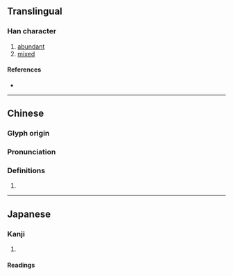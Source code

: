 {{character info/new}}
==Translingual==

===Han character===
{{Han char|rn=53|rad=广|as=07|sn=10|four=00212|canj=IIUH|ids=⿸广尨}}

# [[abundant]]
# [[mixed]]

====References====
* {{Han ref|kx=0346.170|dkj=09333|dj=0656.120|hdz=20885.090|uh=5EAC|ud=24236|bh=D178|bd=53624}}

----

==Chinese==
{{zh-forms}}

===Glyph origin===
{{Han etym|哤}}

===Pronunciation===
{{zh-pron
|m=máng
|c=mong4, pong4
|mc=y
|oc=y
|cat=
}}

===Definitions===
{{zh-hanzi}}

# {{rfdef|zh}}

----

==Japanese==

===Kanji===
{{ja-kanji|grade=|rs=广07}}

# {{rfdef|ja|sort=广07}}

====Readings====
{{ja-readings
|on=ぼう<ばう, もう<まう
|kun=はっきりしない
}}